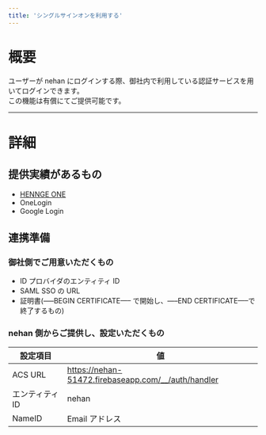 ```yaml
---
title: 'シングルサインオンを利用する'
---
```


# 概要

ユーザーが nehan にログインする際、御社内で利用している認証サービスを用いてログインできます。  
この機能は有償にてご提供可能です。

---

# 詳細

## 提供実績があるもの

- [HENNGE ONE](https://teachme.jp/35563/manuals/10005198/)
- OneLogin
- Google Login

## 連携準備

### 御社側でご用意いただくもの

- ID プロバイダのエンティティ ID
- SAML SSO の URL
- 証明書(—–BEGIN CERTIFICATE—– で開始し、—–END CERTIFICATE—–で終了するもの)

### nehan 側からご提供し、設定いただくもの

| 設定項目        | 値                                                  |
| --------------- | --------------------------------------------------- |
| ACS URL         | https://nehan-51472.firebaseapp.com/__/auth/handler |
| エンティティ ID | nehan                                               |
| NameID          | Email アドレス                                      |
